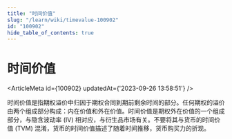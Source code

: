 ```yaml
---
title: "时间价值"
slug: "/learn/wiki/timevalue-100902"
id: "100902"
hide_table_of_contents: true
---
```



# 时间价值

<ArticleMeta id={100902} updatedAt={'2023-09-26 13:58:51'} />
<div className='border-solid border-b border-t-0 my-4 border-[var(--ifm-color-gray-300)]' />

时间价值是指期权溢价中归因于期权合同到期前剩余时间的部分。任何期权的溢价由两个组成部分构成：内在价值和外在价值。时间价值是期权外在价值的一个组成部分，与隐含波动率 (IV) 相对应，与衍生品市场有关。不要将其与货币的时间价值 (TVM) 混淆，货币的时间价值描述了随着时间推移，货币购买力的折现。
